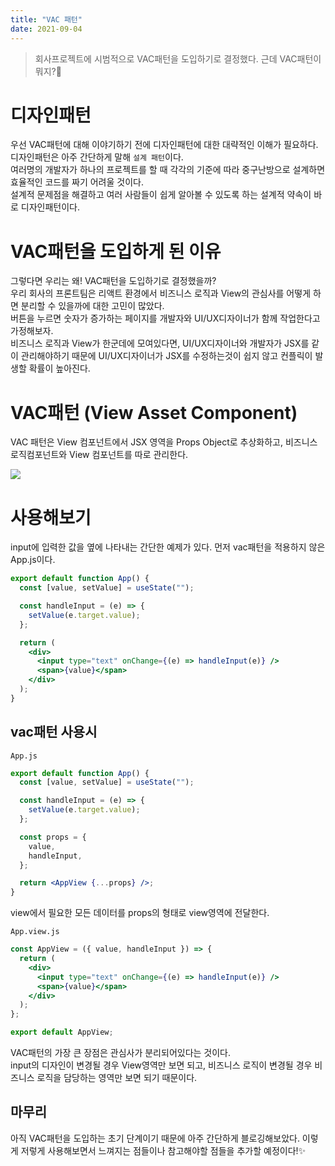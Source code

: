 ```yaml
---
title: "VAC 패턴"
date: 2021-09-04
---
```


> 회사프로젝트에 시범적으로 VAC패턴을 도입하기로 결정했다. 근데 VAC패턴이 뭐지?🤔

# 디자인패턴

우선 VAC패턴에 대해 이야기하기 전에 디자인패턴에 대한 대략적인 이해가 필요하다.
디자인패턴은 아주 간단하게 말해 `설계 패턴`이다.  
여러명의 개발자가 하나의 프로젝트를 할 때 각각의 기준에 따라 중구난방으로 설계하면
효율적인 코드를 짜기 어려울 것이다.  
설계적 문제점을 해결하고 여러 사람들이 쉽게 알아볼 수 있도록 하는 설계적 약속이 바로 디자인패턴이다.

# VAC패턴을 도입하게 된 이유

그렇다면 우리는 왜! VAC패턴을 도입하기로 결정했을까?  
우리 회사의 프론트팀은 리액트 환경에서 비즈니스 로직과 View의 관심사를 어떻게 하면 분리할 수 있을까에 대한 고민이 많았다.  
버튼을 누르면 숫자가 증가하는 페이지를 개발자와 UI/UX디자이너가 함께 작업한다고 가정해보자.  
비즈니스 로직과 View가 한군데에 모여있다면, UI/UX디자이너와 개발자가 JSX를 같이 관리해야하기 때문에 UI/UX디자이너가 JSX를 수정하는것이 쉽지 않고 컨플릭이 발생할 확률이 높아진다.

# VAC패턴 (View Asset Component)

VAC 패턴은 View 컴포넌트에서 JSX 영역을 Props Object로 추상화하고, 비즈니스 로직컴포넌트와 View 컴포넌트를 따로 관리한다.

![](https://media.vlpt.us/images/kangkyeungseok/post/062cb3f6-81a0-4644-b160-64e4179461fb/image.png)

# 사용해보기

input에 입력한 값을 옆에 나타내는 간단한 예제가 있다.
먼저 vac패턴을 적용하지 않은 App.js이다.

```jsx
export default function App() {
  const [value, setValue] = useState("");

  const handleInput = (e) => {
    setValue(e.target.value);
  };

  return (
    <div>
      <input type="text" onChange={(e) => handleInput(e)} />
      <span>{value}</span>
    </div>
  );
}
```

## vac패턴 사용시

`App.js`

```jsx
export default function App() {
  const [value, setValue] = useState("");

  const handleInput = (e) => {
    setValue(e.target.value);
  };

  const props = {
    value,
    handleInput,
  };

  return <AppView {...props} />;
}
```

view에서 필요한 모든 데이터를 props의 형태로 view영역에 전달한다.

`App.view.js`

```jsx
const AppView = ({ value, handleInput }) => {
  return (
    <div>
      <input type="text" onChange={(e) => handleInput(e)} />
      <span>{value}</span>
    </div>
  );
};

export default AppView;
```

VAC패턴의 가장 큰 장점은 관심사가 분리되어있다는 것이다.  
input의 디자인이 변경될 경우 View영역만 보면 되고, 비즈니스 로직이 변경될 경우 비즈니스 로직을 담당하는 영역만 보면 되기 때문이다.

## 마무리

아직 VAC패턴을 도입하는 초기 단계이기 때문에 아주 간단하게 블로깅해보았다. 이렇게 저렇게 사용해보면서 느껴지는 점들이나 참고해야할 점들을 추가할 예정이다!✨
